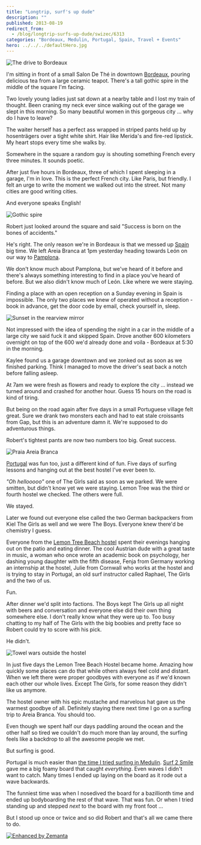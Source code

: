 ```yaml
---
title: "Longtrip, surf's up dude"
description: ""
published: 2013-08-19
redirect_from:
  - /blog/longtrip-surfs-up-dude/swizec/6313
categories: "Bordeaux, Medulin, Portugal, Spain, Travel + Events"
hero: ../../../defaultHero.jpg
---
```


![The drive to Bordeaux](https://www.filepicker.io/api/file/Np6k0spvRJiqvOIHYZfJ "The drive to Bordeaux")

I'm sitting in front of a small Salon De Thé in downtown [Bordeaux](http://wikitravel.org/en/Bordeaux), pouring delicious tea from a large ceramic teapot. There's a tall gothic spire in the middle of the square I'm facing.

Two lovely young ladies just sat down at a nearby table and I lost my train of thought. Been craning my neck ever since walking out of the garage we slept in this morning. So many beautiful women in this gorgeous city ... why do I have to leave?

The waiter herself has a perfect ass wrapped in striped pants held up by hosenträgers over a tight white shirt. Hair like Merida's and fire-red lipstick. My heart stops every time she walks by.

Somewhere in the square a random guy is shouting something French every three minutes. It sounds poetic.

After just five hours in Bordeaux, three of which I spent sleeping in a garage, I'm in love. This is the perfect French city. Like Paris, but friendly. I felt an urge to write the moment we walked out into the street. Not many cities are good writing cities.

And everyone speaks English!

![Gothic spire](https://www.filepicker.io/api/file/FAcF9DSbSOWBS9FQYFys "Gothic spire")

Robert just looked around the square and said "Success is born on the bones of accidents."

He's right. The only reason we're in Bordeaux is that we messed up [Spain](<http://maps.google.com/maps?ll=40.4333333333,-3.7&spn=10.0,10.0&q=40.4333333333,-3.7 (Spain)&t=h> "Spain") big time. We left Areia Branca at 1pm yesterday heading towards León on our way to [Pamplona](<http://maps.google.com/maps?ll=42.8183333333,-1.64416666667&spn=0.1,0.1&q=42.8183333333,-1.64416666667 (Pamplona)&t=h> "Pamplona").

We don't know much about Pamplona, but we've heard of it before and there's always something interesting to find in a place you've heard of before. But we also didn't know much of León. Like where we were staying.

Finding a place with an open reception on a Sunday evening in Spain is impossible. The only two places we knew of operated without a reception - book in advance, get the door code by email, check yourself in, sleep.

![Sunset in the rearview mirror](https://www.filepicker.io/api/file/6D4BKizpT0CYCfALbBpx "Sunset in the rearview mirror")

Not impressed with the idea of spending the night in a car in the middle of a large city we said fuck it and skipped Spain. Drove another 600 kilometers overnight on top of the 600 we'd already done and voila - Bordeaux at 5:30 in the morning.

Kaylee found us a garage downtown and we zonked out as soon as we finished parking. Think I managed to move the driver's seat back a notch before falling asleep.

At 7am we were fresh as flowers and ready to explore the city ... instead we turned around and crashed for another hour. Guess 15 hours on the road is kind of tiring.

But being on the road again after five days in a small Portuguese village felt great. Sure we drank two monsters each and had to eat stale croissants from Gap, but this is an adventure damn it. We're supposed to do adventurous things.

Robert's tightest pants are now two numbers too big. Great success.

![Praia Areia Branca](https://www.filepicker.io/api/file/2TDAaJHoQOC1z4Dz0vil "Praia Areia Branca")

[Portugal](<http://maps.google.com/maps?ll=38.7666666667,-9.15&spn=10.0,10.0&q=38.7666666667,-9.15 (Portugal)&t=h> "Portugal") was fun too, just a different kind of fun. Five days of surfing lessons and hanging out at the best hostel I've ever been to.

_"Oh hellooooo"_ one of The Girls said as soon as we parked. We were smitten, but didn't know yet we were staying. Lemon Tree was the third or fourth hostel we checked. The others were full.

We stayed.

Later we found out everyone else called the two German backpackers from Kiel The Girls as well and we were The Boys. Everyone knew there'd be chemistry I guess.

Everyone from the [Lemon Tree Beach hostel](https://www.facebook.com/LemonTreeBeachHostelAreiaBranca?fref=ts) spent their evenings hanging out on the patio and eating dinner. The cool Austrian dude with a great taste in music, a woman who once wrote an academic book on psychology, her dashing young daughter with the fifth disease, Fenja from Germany working an internship at the hostel, Julie from Cornwall who works at the hostel and is trying to stay in Portugal, an old surf instructor called Raphael, The Girls and the two of us.

Fun.

After dinner we'd split into factions. The Boys kept The Girls up all night with beers and conversation and everyone else did their own thing somewhere else. I don't really know what they were up to. Too busy chatting to my half of The Girls with the big boobies and pretty face so Robert could try to score with his pick.

He didn't.

![Towel wars outside the hostel](https://www.filepicker.io/api/file/lRFckcewSs2cKPydfP8M "Towel wars outside the hostel")

In just five days the Lemon Tree Beach Hostel became home. Amazing how quickly some places can do that while others always feel cold and distant. When we left there were proper goodbyes with everyone as if we'd known each other our whole lives. Except The Girls, for some reason they didn't like us anymore.

The hostel owner with his epic mustache and marvelous hat gave us the warmest goodbye of all. Definitely staying there next time I go on a surfing trip to Areia Branca. You should too.

Even though we spent half our days paddling around the ocean and the other half so tired we couldn't do much more than lay around, the surfing feels like a backdrop to all the awesome people we met.

But surfing is good.

Portugal is much easier than [the time I tried surfing in Medulin](https://swizec.com/blog/a-geek-goes-surfing-in-the-adriatic/). [Surf 2 Smile](http://www.surf2smile.com/) gave me a big foamy board that caught _everything_. Even waves I didn't want to catch. Many times I ended up laying on the board as it rode out a wave backwards.

The funniest time was when I nosedived the board for a bazillionth time and ended up bodyboarding the rest of that wave. That was fun. Or when I tried standing up and stepped _next_ to the board with my front foot …

But I stood up once or twice and so did Robert and that's all we came there to do.

[![Enhanced by Zemanta](https://img.zemanta.com/zemified_e.png?x-id=3f6b34d0-0464-47fe-8df7-b4dd97579692)](http://www.zemanta.com/?px "Enhanced by Zemanta")
